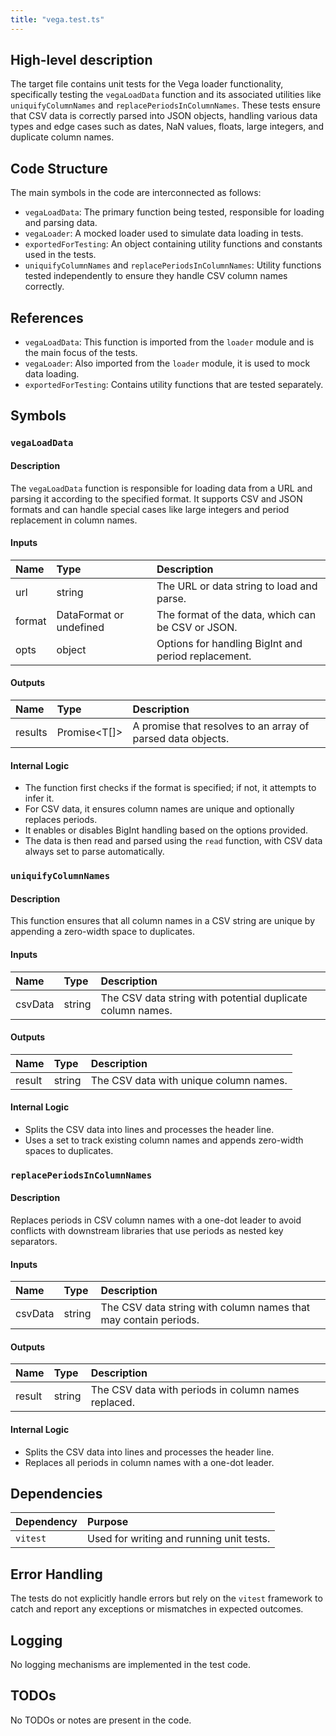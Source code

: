 ```yaml
---
title: "vega.test.ts"
---
```


## High-level description

The target file contains unit tests for the Vega loader functionality, specifically testing the `vegaLoadData` function and its associated utilities like `uniquifyColumnNames` and `replacePeriodsInColumnNames`. These tests ensure that CSV data is correctly parsed into JSON objects, handling various data types and edge cases such as dates, NaN values, floats, large integers, and duplicate column names.

## Code Structure

The main symbols in the code are interconnected as follows:
- `vegaLoadData`: The primary function being tested, responsible for loading and parsing data.
- `vegaLoader`: A mocked loader used to simulate data loading in tests.
- `exportedForTesting`: An object containing utility functions and constants used in the tests.
- `uniquifyColumnNames` and `replacePeriodsInColumnNames`: Utility functions tested independently to ensure they handle CSV column names correctly.

## References

- `vegaLoadData`: This function is imported from the `loader` module and is the main focus of the tests.
- `vegaLoader`: Also imported from the `loader` module, it is used to mock data loading.
- `exportedForTesting`: Contains utility functions that are tested separately.

## Symbols

### `vegaLoadData`
#### Description
The `vegaLoadData` function is responsible for loading data from a URL and parsing it according to the specified format. It supports CSV and JSON formats and can handle special cases like large integers and period replacement in column names.

#### Inputs
| Name | Type | Description |
|:-----|:-----|:------------|
| url | string | The URL or data string to load and parse. |
| format | DataFormat or undefined | The format of the data, which can be CSV or JSON. |
| opts | object | Options for handling BigInt and period replacement. |

#### Outputs
| Name | Type | Description |
|:-----|:-----|:------------|
| results | Promise&lt;T[]&gt; | A promise that resolves to an array of parsed data objects. |

#### Internal Logic
- The function first checks if the format is specified; if not, it attempts to infer it.
- For CSV data, it ensures column names are unique and optionally replaces periods.
- It enables or disables BigInt handling based on the options provided.
- The data is then read and parsed using the `read` function, with CSV data always set to parse automatically.

### `uniquifyColumnNames`
#### Description
This function ensures that all column names in a CSV string are unique by appending a zero-width space to duplicates.

#### Inputs
| Name | Type | Description |
|:-----|:-----|:------------|
| csvData | string | The CSV data string with potential duplicate column names. |

#### Outputs
| Name | Type | Description |
|:-----|:-----|:------------|
| result | string | The CSV data with unique column names. |

#### Internal Logic
- Splits the CSV data into lines and processes the header line.
- Uses a set to track existing column names and appends zero-width spaces to duplicates.

### `replacePeriodsInColumnNames`
#### Description
Replaces periods in CSV column names with a one-dot leader to avoid conflicts with downstream libraries that use periods as nested key separators.

#### Inputs
| Name | Type | Description |
|:-----|:-----|:------------|
| csvData | string | The CSV data string with column names that may contain periods. |

#### Outputs
| Name | Type | Description |
|:-----|:-----|:------------|
| result | string | The CSV data with periods in column names replaced. |

#### Internal Logic
- Splits the CSV data into lines and processes the header line.
- Replaces all periods in column names with a one-dot leader.

## Dependencies

| Dependency | Purpose |
|:-----------|:--------|
| `vitest` | Used for writing and running unit tests. |

## Error Handling

The tests do not explicitly handle errors but rely on the `vitest` framework to catch and report any exceptions or mismatches in expected outcomes.

## Logging

No logging mechanisms are implemented in the test code.

## TODOs

No TODOs or notes are present in the code.